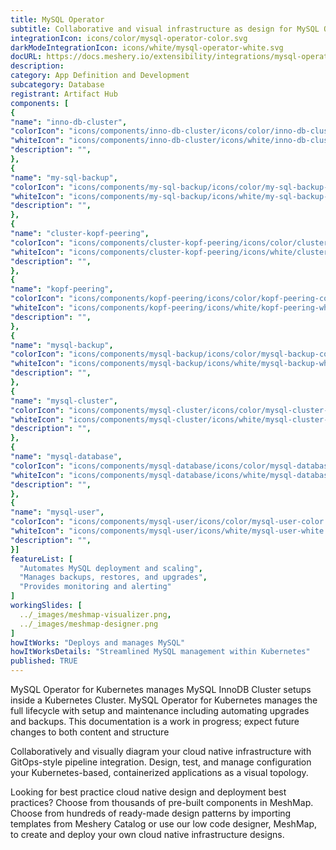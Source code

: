 ```yaml
---
title: MySQL Operator
subtitle: Collaborative and visual infrastructure as design for MySQL Operator
integrationIcon: icons/color/mysql-operator-color.svg
darkModeIntegrationIcon: icons/white/mysql-operator-white.svg
docURL: https://docs.meshery.io/extensibility/integrations/mysql-operator
description: 
category: App Definition and Development
subcategory: Database
registrant: Artifact Hub
components: [
{
"name": "inno-db-cluster",
"colorIcon": "icons/components/inno-db-cluster/icons/color/inno-db-cluster-color.svg",
"whiteIcon": "icons/components/inno-db-cluster/icons/white/inno-db-cluster-white.svg",
"description": "",
},
{
"name": "my-sql-backup",
"colorIcon": "icons/components/my-sql-backup/icons/color/my-sql-backup-color.svg",
"whiteIcon": "icons/components/my-sql-backup/icons/white/my-sql-backup-white.svg",
"description": "",
},
{
"name": "cluster-kopf-peering",
"colorIcon": "icons/components/cluster-kopf-peering/icons/color/cluster-kopf-peering-color.svg",
"whiteIcon": "icons/components/cluster-kopf-peering/icons/white/cluster-kopf-peering-white.svg",
"description": "",
},
{
"name": "kopf-peering",
"colorIcon": "icons/components/kopf-peering/icons/color/kopf-peering-color.svg",
"whiteIcon": "icons/components/kopf-peering/icons/white/kopf-peering-white.svg",
"description": "",
},
{
"name": "mysql-backup",
"colorIcon": "icons/components/mysql-backup/icons/color/mysql-backup-color.svg",
"whiteIcon": "icons/components/mysql-backup/icons/white/mysql-backup-white.svg",
"description": "",
},
{
"name": "mysql-cluster",
"colorIcon": "icons/components/mysql-cluster/icons/color/mysql-cluster-color.svg",
"whiteIcon": "icons/components/mysql-cluster/icons/white/mysql-cluster-white.svg",
"description": "",
},
{
"name": "mysql-database",
"colorIcon": "icons/components/mysql-database/icons/color/mysql-database-color.svg",
"whiteIcon": "icons/components/mysql-database/icons/white/mysql-database-white.svg",
"description": "",
},
{
"name": "mysql-user",
"colorIcon": "icons/components/mysql-user/icons/color/mysql-user-color.svg",
"whiteIcon": "icons/components/mysql-user/icons/white/mysql-user-white.svg",
"description": "",
}]
featureList: [
  "Automates MySQL deployment and scaling",
  "Manages backups, restores, and upgrades",
  "Provides monitoring and alerting"
]
workingSlides: [
  ../_images/meshmap-visualizer.png,
  ../_images/meshmap-designer.png
]
howItWorks: "Deploys and manages MySQL"
howItWorksDetails: "Streamlined MySQL management within Kubernetes"
published: TRUE
---
```


<p>
  MySQL Operator for Kubernetes manages MySQL InnoDB Cluster setups inside a Kubernetes Cluster.
  MySQL Operator for Kubernetes manages the full lifecycle with setup and maintenance including
  automating upgrades and backups. This documentation is a work in progress; expect future changes
  to both content and structure
</p>
<p>
  Collaboratively and visually diagram your cloud native infrastructure with GitOps-style pipeline
  integration. Design, test, and manage configuration your Kubernetes-based, containerized
  applications as a visual topology.
</p>
<p>
  Looking for best practice cloud native design and deployment best practices? Choose from thousands
  of pre-built components in MeshMap. Choose from hundreds of ready-made design patterns by
  importing templates from Meshery Catalog or use our low code designer, MeshMap, to create and
  deploy your own cloud native infrastructure designs.
</p>
